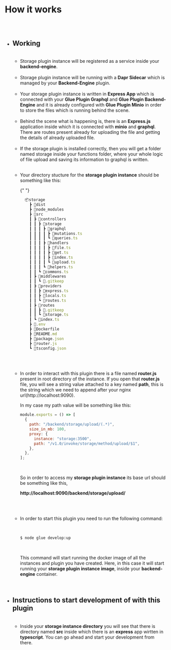 
<Meta pageTitle="How it works | Storage Plugin" description="How it works | Storage Plugin" />





# How it works

##

<br />

- ## Working

  <br />

  - Storage plugin instance will be registered as a service inside your **backend-engine**.

  <br />

  - Storage plugin instance will be running with a **Dapr Sidecar** which
    is managed by your **Backend-Engine** plugin.

  <br />

  - Your storage plugin instance is written in **Express App** which is connected
    with your **Glue Plugin Graphql** and **Glue Plugin Backend-Engine** and it is
    already configured with **Glue Plugin Minio** in order to store the files which is
    running behind the scene.

  <br />

  - Behind the scene what is happening is, there is an **Express.js** application
    inside which it is connected with **minio** and **graphql**. There are routes present
    already for uploading the file and getting the details of already uploaded file.

  <br />

  - If the storage plugin is installed correctly, then you will get a folder named storage
    inside your functions folder, where your whole logic of file upload and saving its information
    to graphql is written.

  <br />

  - Your directory stucture for the **storage plugin instance** should be something
    like this:

    {" "}
    <br />

    ```jsx
      📦storage
        ┣ 📂dist
        ┣ 📂node_modules
        ┣ 📂src
        ┃ ┣ 📂controllers
        ┃ ┃ ┣ 📂storage
        ┃ ┃ ┃ ┣ 📂graphql
        ┃ ┃ ┃ ┃ ┣ 📜mutations.ts
        ┃ ┃ ┃ ┃ ┗ 📜queries.ts
        ┃ ┃ ┃ ┣ 📂handlers
        ┃ ┃ ┃ ┃ ┣ 📜file.ts
        ┃ ┃ ┃ ┃ ┣ 📜get.ts
        ┃ ┃ ┃ ┃ ┣ 📜index.ts
        ┃ ┃ ┃ ┃ ┗ 📜upload.ts
        ┃ ┃ ┃ ┗ 📜helpers.ts
        ┃ ┃ ┗ 📜commons.ts
        ┃ ┣ 📂middlewares
        ┃ ┃ ┗ 📜.gitkeep
        ┃ ┣ 📂providers
        ┃ ┃ ┣ 📜express.ts
        ┃ ┃ ┣ 📜locals.ts
        ┃ ┃ ┗ 📜routes.ts
        ┃ ┣ 📂routes
        ┃ ┃ ┣ 📜.gitkeep
        ┃ ┃ ┗ 📜storage.ts
        ┃ ┗ 📜index.ts
        ┣ 📜.env
        ┣ 📜Dockerfile
        ┣ 📜README.md
        ┣ 📜package.json
        ┣ 📜router.js
        ┗ 📜tsconfig.json
    ```

    <br />
    <br />

  - In order to interact with this plugin there is a file named **router.js**
    present in root directory of the instance. If you open that **router.js**
    file, you will see a string value attached to a key named **path**, this
    is the string which we need to append after your nginx url(http://localhost:9090).

    In my case my path value will be something like this:

    ```jsx
    module.exports = () => [
      {
        path: "/backend/storage/upload/(.*)",
        size_in_mb: 100,
        proxy: {
          instance: "storage:3500",
          path: "/v1.0/invoke/storage/method/upload/$1",
        },
      },
    ];
    ```

    <br />

    So in order to access my **storage plugin instance** its base url should be
    something like this,

    **http://localhost:9090/backend/storage/upload/**

  <br />
  <br />

  - In order to start this plugin you need to run the following command:

    <br />

    ```bash
    $ node glue develop:up
    ```

    <br />

    This command will start running the docker image of all the instances
    and plugin you have created. Here, in this case it will start running
    your **storage plugin instance image**, inside your **backend-engine** container.

  <br />

- ## Instructions to start development of with this plugin

  <br />

  - Inside your **storage instance directory** you will see that there is
    directory named **src** inside which there is an **express** app wirtten in
    **typescript**. You can go ahead and start your development from there.
